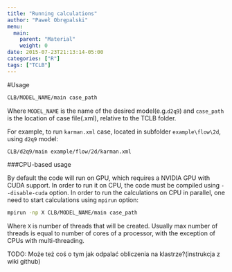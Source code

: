 ```yaml
---
title: "Running calculations"
author: "Paweł Obrępalski"
menu:
  main:
    parent: "Material"
    weight: 0
date: 2015-07-23T21:13:14-05:00
categories: ["R"]
tags: ["TCLB"]
---
```


#Usage
```bash
CLB/MODEL_NAME/main case_path
```
Where `MODEL_NAME` is the name of the desired model(e.g.`d2q9`) and `case_path` is the location of case file(.xml), relative to the TCLB folder.

For example, to run `karman.xml` case, located in subfolder `example\flow\2d`, using `d2q9` model:

```bash
CLB/d2q9/main example/flow/2d/karman.xml
```

###CPU-based usage

By default the code will run on GPU, which requires a NVIDIA GPU with CUDA support. In order to run it on CPU, the code must be compiled using `--disable-cuda` option. In order to run the calculations on CPU in parallel, one need to start calculations using `mpirun` option:

```bash
mpirun -np X CLB/MODEL_NAME/main case_path
```
Where `X` is number of threads that will be created. Usually max number of threads is equal to number of cores of a processor, with the exception of CPUs with multi-threading.

TODO: Może też coś o tym jak odpalać obliczenia na klastrze?(instrukcja z wiki github)